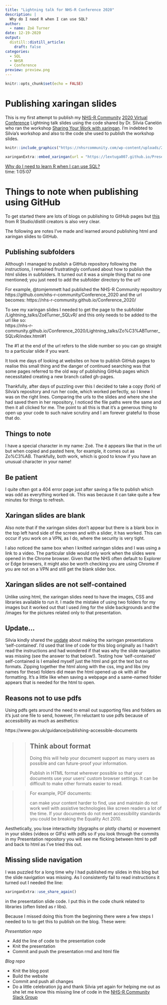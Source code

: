 ```yaml
---
title: "Lightning talk for NHS-R Conference 2020"
description: |
  Why do I need R when I can use SQL?
author:
  - name: Zoë Turner
date: 12-19-2020
output:
  distill::distill_article:
    draft: false
categories:
  - SQL
  - NHSR
  - Conference
preview: preview.png  
---
```



```r
knitr::opts_chunk$set(echo = FALSE)
```


# Publishing xaringan slides

This is my first attempt to publish my [NHS-R Community](https://nhsrcommunity.com/about/) [2020 Virtual Conference](https://nhsrcommunity.com/nhsr-conference-2020/) Lightning talk slides using the code shared by Dr. Silvia Canelón who ran the workshop [Sharing Your Work with xaringan](https://bit.ly/xaringan-nhsr). I'm indebted to Silvia's workshop and also to the code she used to publish the workshop slides.

<aside>
```r
knitr::include_graphics("https://nhsrcommunity.com/wp-content/uploads/2018/02/logo.png")

```
</aside>


```r
xaringanExtra::embed_xaringan(url = "https://lextuga007.github.io/Presentations/nhsr-conference-2020/SQLRTalk.html", ratio = "16:9")
```


<aside>
[Why do I need to learn R when I can use SQL?](https://www.youtube.com/watch?v=5eEaAxeDFRE) </br> time: 1:05:07
</aside>

# Things to note when publishing using GitHub

To get started there are lots of blogs on publishing to GitHub pages but [this](https://rstudio.github.io/distill/publish_website.html) from R Studio/distill creators is also very clear.

The following are notes I've made and learned around publishing html and xaringan slides to GitHub.

## Publishing subfolders

Although I managed to publish a GitHub repository following the instructions, I remained frustratingly confused about how to publish the html slides in subfolders. It turned out it was a simple thing that no one mentioned; you just need to add the subfolder directory to the url! 

For example, @tomjemmett had published the NHS-R Community repository https://github.com/nhs-r-community/Conference_2020 and the url becomes: https://nhs-r-community.github.io/Conference_2020/ 

To see my xaringan slides I needed to get the page to the subfolder /Lightning_talks/ZoëTurner_SQLvR/ and this only needs to be added to the url like so: </br>
https://nhs-r-community.github.io/Conference_2020/Lightning_talks/Zo%C3%ABTurner_SQLvR/index.html#1

The #1 at the end of the url refers to the slide number so you can go straight to a particular slide if you want.

It took me days of looking at websites on how to publish GitHub pages to realise this small thing and the danger of continued searching was that some pages referred to the old way of publishing GitHub pages which necessitated creating a new branch called gh-pages. 

Thankfully, after  days of puzzling over this I decided to take a copy (fork) of Silvia's repository and run her code, which worked perfectly, so I knew I was on the right lines. Comparing the urls to the slides and where she she had saved them in her repository, I  noticed the file paths were the same and then it all clicked for me. The point to all this is that it's a generous thing to open up your code to such naive scrutiny and I am forever grateful to those that do.

## Things to note

I have a special character in my name: Zoë. The ë appears like that in the url but when copied and pasted here, for example, it comes out as Zo%C3%AB. Thankfully, both work, which is good to know if you have an unusual character in your name!

## Be patient

I quite often got a 404 error page just after saving a file to publish which was odd as everything worked ok. This was because it can take quite a few minutes for things to refresh.

## Xaringan slides are blank

Also note that if the xaringan slides don't appear but there is a blank box in the top left hand side of the screen and with a slider, it has worked. This can occur if you work on a VPN, as I do, where the security is very tight.

I also noticed the same box when I knitted xaringan slides and I was using a link to a video. The particular slide would only work when the slides were opened in the Chrome browser. Given that the NHS often default to Explorer or Edge browsers, it might also be worth checking you are using Chrome if you are not on a VPN and still get the blank slider box.

## Xaringan slides are not self-contained

Unlike using html, the xaringan slides need to have the images, CSS and libraries available to run it. I made the mistake of using two folders for my images but it worked out that I used /img for the slide backgrounds and the /images for the pictures related only to that presentation. 

## Update...

Silvia kindly shared the [update](https://github.com/yihui/xaringan/blob/master/NEWS.md) about making the xaringan presentations 'self-contained'. I'd used that line of code for this blog originally as I hadn't read the instructions and had wondered if that was why the slide navigation was missing (see the answer to that below!). Testing how 'self-contained' self-contained is I emailed myself just the html and got the text but no formats. Zipping together the html along with the css, img and libs (my names for these) folders did mean the html opened up ok with all the formatting. It's a little like when saving a webpage and a same-named folder appears that is needed for the html to open.

## Reasons not to use pdfs

Using pdfs gets around the need to email out supporting files and folders as it's just one file to send, however, I'm reluctant to use pdfs because of accessibility as much as aesthetics:

https://www.gov.uk/guidance/publishing-accessible-documents 

> >## Think about format
> >Doing this will help your document support as many users as possible and can future-proof your information.
> >
> >Publish in HTML format wherever possible so that your documents use your users’ custom browser settings. It can be difficult to make other formats easier to read. 

> >For example, PDF documents:
> >
> >can make your content harder to find, use and maintain do not work well with assistive technologies like screen readers a lot of the time. If your documents do not meet accessibility standards you could be breaking the Equality Act 2010.


Aesthetically, you lose interactivity (dygraphs or plotly charts) or movement in your slides (videos or GIFs) with pdfs so if you look through the commits in my Presentation repository you will see me flicking between html to pdf and back to html as I've tried this out. 

## Missing slide navigation

I was puzzled for a long time why I had published my slides in this blog but the slide navigation was missing. As I consistently fail to read instructions it turned out I needed the line: 

```r

xaringanExtra::use_share_again()

```

in the presentation slide code. I put this in the code chunk related to libraries (often listed as r libs).

Because I missed doing this from the beginning there were a few steps I needed to to to get this to publish on the blog. These were:

_Presentation repo_

* Add the line of code to the presentation code
* Knit the presentation
* Commit and push the presentation rmd and html file

_Blog repo_

* Knit the blog post
* Build the website 
* Commit and push all changes
* Do a little celebration jig and thank Silvia yet again for helping me out as she let me know this missing line of code in the [NHS-R Community Slack Group](nhsrcommunity.slack.com)
